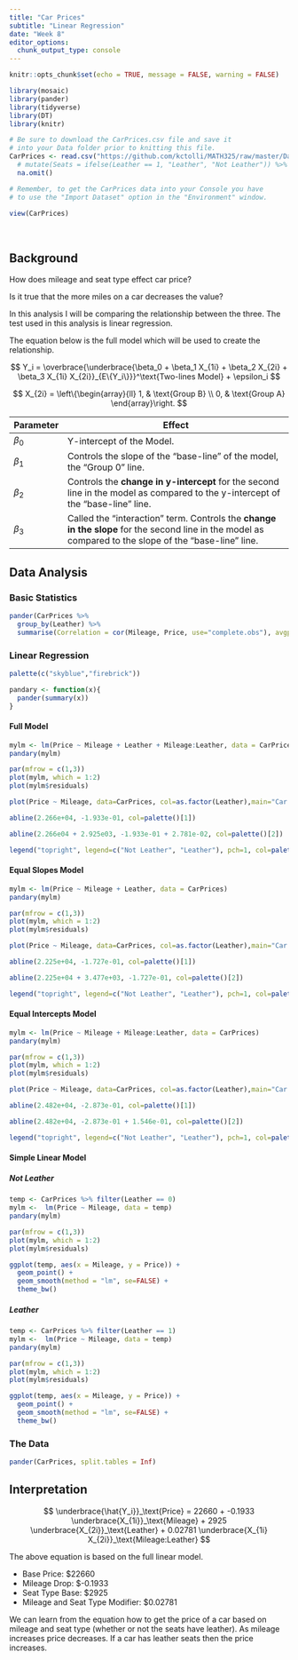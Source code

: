 ```yaml
---
title: "Car Prices"
subtitle: "Linear Regression"
date: "Week 8"
editor_options: 
  chunk_output_type: console
---
```


```r
knitr::opts_chunk$set(echo = TRUE, message = FALSE, warning = FALSE)
``` 

```r
library(mosaic)
library(pander)
library(tidyverse)
library(DT) 
library(knitr)

# Be sure to download the CarPrices.csv file and save it
# into your Data folder prior to knitting this file.
CarPrices <- read.csv("https://github.com/kctolli/MATH325/raw/master/Data/CarPrices.csv", header=TRUE) %>% 
  # mutate(Seats = ifelse(Leather == 1, "Leather", "Not Leather")) %>% 
  na.omit()

# Remember, to get the CarPrices data into your Console you have
# to use the "Import Dataset" option in the "Environment" window.

```

```r
view(CarPrices)
```

<br>

## Background

How does mileage and seat type effect car price? 

Is it true that the more miles on a car decreases the value?

In this analysis I will be comparing the relationship between the three. The test used in this analysis is linear regression. 

The equation below is the full model which will be used to create the relationship. 

$$
 Y_i = \overbrace{\underbrace{\beta_0 + \beta_1 X_{1i} + \beta_2 X_{2i} + \beta_3 X_{1i} X_{2i}}_{E\{Y_i\}}}^\text{Two-lines Model} + \epsilon_i 
$$

$$
 X_{2i} = \left\{\begin{array}{ll} 1, & \text{Group B} \\ 0, & \text{Group A} \end{array}\right.
$$  

| Parameter | Effect |
|-----------|-------------------------------------------------------------------------|
| $\beta_0$ | Y-intercept of the Model. |
| $\beta_1$ | Controls the slope of the "base-line" of the model, the "Group 0" line. |
| $\beta_2$ | Controls the **change in y-intercept** for the second line in the model as compared to the y-intercept of the "base-line" line. |
| $\beta_3$ | Called the "interaction" term. Controls the **change in the slope** for the second line in the model as compared to the slope of the "base-line" line. |

## Data Analysis {.tabset .tabset-fade}

### Basic Statistics
```r
pander(CarPrices %>%
  group_by(Leather) %>%
  summarise(Correlation = cor(Mileage, Price, use="complete.obs"), avgprice = mean(Price), avgmiles = mean(Mileage)))
```

### Linear Regression {.tabset .tabset-pills}

```r
palette(c("skyblue","firebrick"))

pandary <- function(x){
  pander(summary(x))
}
```

#### Full Model

```r
mylm <- lm(Price ~ Mileage + Leather + Mileage:Leather, data = CarPrices)
pandary(mylm)
```

```r
par(mfrow = c(1,3))
plot(mylm, which = 1:2)
plot(mylm$residuals)
```

```r
plot(Price ~ Mileage, data=CarPrices, col=as.factor(Leather),main="Car Prices", pch=16)

abline(2.266e+04, -1.933e-01, col=palette()[1])

abline(2.266e04 + 2.925e03, -1.933e-01 + 2.781e-02, col=palette()[2])

legend("topright", legend=c("Not Leather", "Leather"), pch=1, col=palette(), title="Seat Type", bty="n")
```

#### Equal Slopes Model

```r
mylm <- lm(Price ~ Mileage + Leather, data = CarPrices)
pandary(mylm)
```

```r
par(mfrow = c(1,3))
plot(mylm, which = 1:2)
plot(mylm$residuals)
```

```r
plot(Price ~ Mileage, data=CarPrices, col=as.factor(Leather),main="Car Prices", pch=16)

abline(2.225e+04, -1.727e-01, col=palette()[1])

abline(2.225e+04 + 3.477e+03, -1.727e-01, col=palette()[2])

legend("topright", legend=c("Not Leather", "Leather"), pch=1, col=palette(), title="Seat Type", bty="n")
```

#### Equal Intercepts Model

```r
mylm <- lm(Price ~ Mileage + Mileage:Leather, data = CarPrices)
pandary(mylm)
```

```r
par(mfrow = c(1,3))
plot(mylm, which = 1:2)
plot(mylm$residuals)
```

```r
plot(Price ~ Mileage, data=CarPrices, col=as.factor(Leather),main="Car Prices", pch=16)

abline(2.482e+04, -2.873e-01, col=palette()[1])

abline(2.482e+04, -2.873e-01 + 1.546e-01, col=palette()[2])

legend("topright", legend=c("Not Leather", "Leather"), pch=1, col=palette(), title="Seat Type", bty="n")
```

#### Simple Linear Model {.tabset .tabset-fade}

##### Not Leather

```r
temp <- CarPrices %>% filter(Leather == 0)
mylm <-  lm(Price ~ Mileage, data = temp)
pandary(mylm)
```

```r
par(mfrow = c(1,3))
plot(mylm, which = 1:2)
plot(mylm$residuals)
```

```r
ggplot(temp, aes(x = Mileage, y = Price)) +
  geom_point() +
  geom_smooth(method = "lm", se=FALSE) +
  theme_bw()
```

##### Leather

```r
temp <- CarPrices %>% filter(Leather == 1)
mylm <-  lm(Price ~ Mileage, data = temp)
pandary(mylm)
```

```r
par(mfrow = c(1,3))
plot(mylm, which = 1:2)
plot(mylm$residuals)
```

```r
ggplot(temp, aes(x = Mileage, y = Price)) +
  geom_point() +
  geom_smooth(method = "lm", se=FALSE) +
  theme_bw()
```

### The Data

```r
pander(CarPrices, split.tables = Inf)
```

## Interpretation

$$
 \underbrace{\hat{Y_i}}_\text{Price} = 22660 + -0.1933 \underbrace{X_{1i}}_\text{Mileage} + 2925 \underbrace{X_{2i}}_\text{Leather} + 0.02781 \underbrace{X_{1i} X_{2i}}_\text{Mileage:Leather} 
$$

The above equation is based on the full linear model.

  * Base Price: $22660
  * Mileage Drop: $-0.1933
  * Seat Type Base: $2925
  * Mileage and Seat Type Modifier: $0.02781


We can learn from the equation how to get the price of a car based on mileage and seat type (whether or not the seats have leather). As mileage increases price decreases. If a car has leather seats then the price increases.